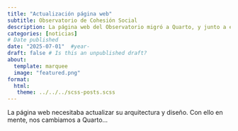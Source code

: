 ```yaml
---
title: "Actualización página web"
subtitle: Observatorio de Cohesión Social
description: La página web del Observatorio migró a Quarto, y junto a ello otras mejoras para el sitio.
categories: [noticias]
# Date published
date: "2025-07-01"  #year-
draft: false # Is this an unpublished draft?
about:
  template: marquee
  image: "featured.png"
format: 
  html: 
   theme: ../../../scss-posts.scss 
---
```


La página web necesitaba actualizar su arquitectura y diseño. Con ello en mente, nos cambiamos a Quarto...